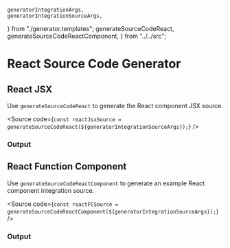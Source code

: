     generatorIntegrationArgs,
    generatorIntegrationSourceArgs,
} from "./generator.templates";
    generateSourceCodeReact,
    generateSourceCodeReactComponent,
} from "../../src";

<Meta title="Code Generators/React" />

# React Source Code Generator

## React JSX

Use `generateSourceCodeReact` to generate the React component JSX source.

<Source
    code={`
const reactJsxSource = generateSourceCodeReact(${generatorIntegrationSourceArgs});
`}
/>

### Output

<Source
    dark
    language="jsx"
    code={generateSourceCodeReact(generatorIntegrationArgs)}
/>

## React Function Component

Use `generateSourceCodeReactComponent` to generate an example React component integration source.

<Source
    code={`
const reactFCSource = generateSourceCodeReactComponent(${generatorIntegrationSourceArgs});
`}
/>

### Output

<Source
    dark
    language="jsx"
    code={generateSourceCodeReactComponent(generatorIntegrationArgs)}
/>
